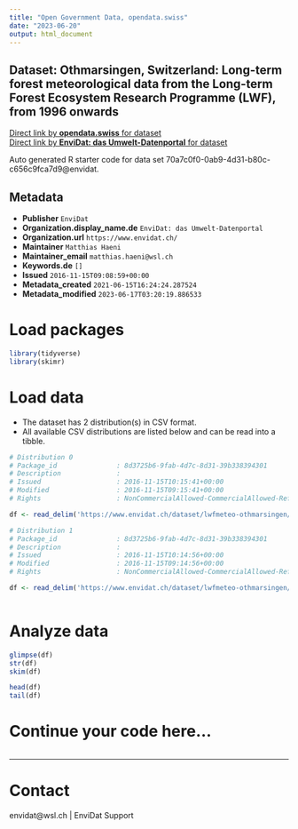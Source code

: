 ```yaml
---
title: "Open Government Data, opendata.swiss"
date: "2023-06-20"
output: html_document
---
```


## Dataset: Othmarsingen, Switzerland: Long-term forest meteorological data from the Long-term Forest Ecosystem Research Programme (LWF), from 1996 onwards



[Direct link by **opendata.swiss** for dataset](https://opendata.swiss/de/dataset/othmarsingen-switzerland-long-term-forest-meteorological-data-from-the-long-term-forest-ecosyst)<br>
[Direct link by **EnviDat: das Umwelt-Datenportal** for dataset](https://www.envidat.ch/#/metadata/lwfmeteo-othmarsingen)

Auto generated R starter code for data set 70a7c0f0-0ab9-4d31-b80c-c656c9fca7d9@envidat.

## Metadata

- **Publisher** `EnviDat`
- **Organization.display_name.de** `EnviDat: das Umwelt-Datenportal`
- **Organization.url** `https://www.envidat.ch/`
- **Maintainer** `Matthias Haeni`
- **Maintainer_email** `matthias.haeni@wsl.ch`
- **Keywords.de** `[]`
- **Issued** `2016-11-15T09:08:59+00:00`
- **Metadata_created** `2021-06-15T16:24:24.287524`
- **Metadata_modified** `2023-06-17T03:20:19.886533`


# Load packages

```r

library(tidyverse)
library(skimr)

```

# Load data

-   The dataset has 2 distribution(s) in CSV format.
-   All available CSV distributions are listed below and can be read into a tibble.

```r

# Distribution 0
# Package_id               : 8d3725b6-9fab-4d7c-8d31-39b338394301
# Description              : 
# Issued                   : 2016-11-15T10:15:41+00:00
# Modified                 : 2016-11-15T09:15:41+00:00
# Rights                   : NonCommercialAllowed-CommercialAllowed-ReferenceRequired

df <- read_delim('https://www.envidat.ch/dataset/lwfmeteo-othmarsingen/resource/5b4e810a-ce77-47dc-9e23-ba691ade9192')

# Distribution 1
# Package_id               : 8d3725b6-9fab-4d7c-8d31-39b338394301
# Description              : 
# Issued                   : 2016-11-15T10:14:56+00:00
# Modified                 : 2016-11-15T09:14:56+00:00
# Rights                   : NonCommercialAllowed-CommercialAllowed-ReferenceRequired

df <- read_delim('https://www.envidat.ch/dataset/lwfmeteo-othmarsingen/resource/f5f71a78-9574-4bcc-a326-4d455b6821a4')



```

# Analyze data

```r

glimpse(df)
str(df)
skim(df)

head(df)
tail(df)

```

# Continue your code here...

```r

```

------------------------------------------------------------------------

# Contact

envidat@wsl.ch | EnviDat Support
